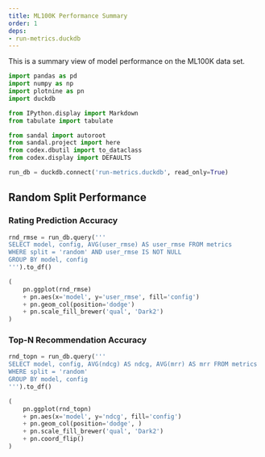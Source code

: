 ```yaml
---
title: ML100K Performance Summary
order: 1
deps:
- run-metrics.duckdb
---
```


This is a summary view of model performance on the ML100K data set.

```python
import pandas as pd
import numpy as np
import plotnine as pn
import duckdb
```

```python
from IPython.display import Markdown
from tabulate import tabulate
```

```python
from sandal import autoroot
from sandal.project import here
from codex.dbutil import to_dataclass
from codex.display import DEFAULTS
```

```python
run_db = duckdb.connect('run-metrics.duckdb', read_only=True)
```

## Random Split Performance



### Rating Prediction Accuracy

```python
rnd_rmse = run_db.query('''
SELECT model, config, AVG(user_rmse) AS user_rmse FROM metrics
WHERE split = 'random' AND user_rmse IS NOT NULL
GROUP BY model, config
''').to_df()
```

```python
(
    pn.ggplot(rnd_rmse)
    + pn.aes(x='model', y='user_rmse', fill='config')
    + pn.geom_col(position='dodge')
    + pn.scale_fill_brewer('qual', 'Dark2')
)
```


### Top-N Recommendation Accuracy

```python
rnd_topn = run_db.query('''
SELECT model, config, AVG(ndcg) AS ndcg, AVG(mrr) AS mrr FROM metrics
WHERE split = 'random'
GROUP BY model, config
''').to_df()
```

```python
(
    pn.ggplot(rnd_topn)
    + pn.aes(x='model', y='ndcg', fill='config')
    + pn.geom_col(position='dodge', )
    + pn.scale_fill_brewer('qual', 'Dark2')
    + pn.coord_flip()
)
```
